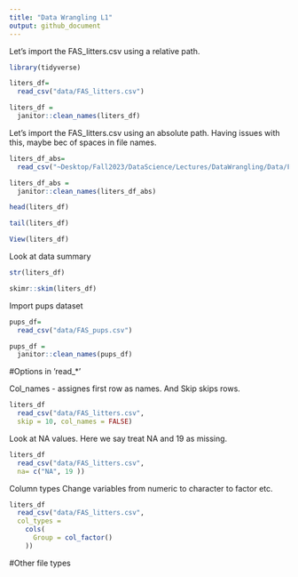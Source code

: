 ```yaml
---
title: "Data Wrangling L1"
output: github_document
---
```


Let's import the FAS_litters.csv using a relative path.

```r
library(tidyverse)
```


```r
liters_df=
  read_csv("data/FAS_litters.csv")

liters_df = 
  janitor::clean_names(liters_df)
```

Let's import the FAS_litters.csv using an absolute path. Having issues with this, maybe bec of spaces in file names.

```r
liters_df_abs=
  read_csv("~Desktop/Fall2023/DataScience/Lectures/DataWrangling/Data/FAS_litters.csv")

liters_df_abs = 
  janitor::clean_names(liters_df_abs)

head(liters_df)

tail(liters_df)
```

```r
View(liters_df)
```

Look at data summary

```r
str(liters_df)

skimr::skim(liters_df)

```

Import pups dataset
```r
pups_df=
  read_csv("data/FAS_pups.csv")

pups_df = 
  janitor::clean_names(pups_df)
```

#Options in 'read_*'

Col_names - assignes first row as names. And Skip skips rows.
```r
liters_df
  read_csv("data/FAS_litters.csv",
  skip = 10, col_names = FALSE)
```

Look at NA values.
Here we say treat NA and 19 as missing.
```r
liters_df
  read_csv("data/FAS_litters.csv",
  na= c("NA", 19 ))
```

Column types
Change variables from numeric to character to factor etc.

```r
liters_df
  read_csv("data/FAS_litters.csv",
  col_types = 
    cols(
      Group = col_factor()
    ))
```

#Other file types
